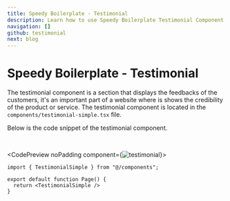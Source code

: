 ```yaml
---
title: Speedy Boilerplate - Testimonial
description: Learn how to use Speedy Boilerplate Testimonial Component.
navigation: []
github: testimonial
next: blog
---
```


# Speedy Boilerplate - Testimonial

The testimonial component is a section that displays the feedbacks of the customers, it's an important part of a website where is shows the credibility of the product or service. The testimonial component is located in the <Code>components/testimonial-simple.tsx</Code> file.

Below is the code snippet of the testimonial component.

<br />

<CodePreview noPadding component={<Image src="/boilerplate/testimonial.png" alt="testimonial" width={1024} height={1024} className="w-full" />}>
```tsx
import { TestimonialSimple } from "@/components";

export default function Page() {
  return <TestimonialSimple />
}
```
</CodePreview>
